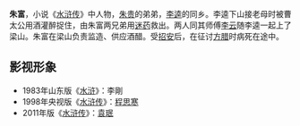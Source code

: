 {{unreferenced|time=2019-06-14T14:33:58+00:00}}
{{水浒人物 |
 人物姓名 = 朱富 |
 座次 = 93，地藏星 |
 星名 = 地藏星 |
 绰号 = 笑面虎 |
 身份 = 酒店店家  |
 使用兵器 =  |
 梁山职司 = 掌管监造诸事头领<br />监造供应一切酒醋 |
 出场回目 = 043 |
 赞诗 = 
 |}}

'''朱富'''，小说《[[水浒传|水浒传]]》中人物，[[朱贵|朱贵]]的弟弟，[[李逵|李逵]]的同乡。李逵下山接老母时被曹太公用酒灌醉捉住，由朱富两兄弟用[[迷药|迷药]]救出。两人同其师傅[[李云_(水浒传)|李云]]随李逵一起上了梁山。朱富在梁山负责监造、供应酒醋。受[[招安|招安]]后，在征讨[[方腊|方腊]]时病死在途中。

== 影视形象 ==
*1983年山东版《[[水浒_(电视剧)|水浒]]》：李剛
*1998年央视版《[[水浒传_(1998年电视剧)|水浒传]]》：[[程思寒|程思寒]] 
*2011年版《[[水浒传_(2011年电视剧)|水浒传]]》：[[袁珉|袁珉]]

{{108将}}
